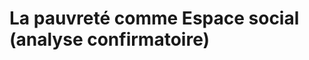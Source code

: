 # La pauvreté comme Espace social (analyse confirmatoire) {#sec:esconfi}



<!-- ## Que peut traduire le sentiment de pauvreté ? {#sec:traducsp} -->

<!-- Pauvreté objective (monétaire et institutionnelle) mais aussi : insécurité sociale, déclassement, pessimisme... -->

<!-- ME1 filtre : non 2018 -->
<!-- Pensez-vous pouvoir compter sur quelqu’un en cas de grave problème personnel ? -->
<!-- 1. Oui, certainement -->
<!-- 2. Oui, probablement -->
<!-- 3. Non probablement pas -->
<!-- 4. Non, certainement pas -->
<!-- 5. [NSP] -->

<!-- ME2 filtre : non 2018 -->
<!-- Compte tenu de vos ressources, diriez-vous que votre ménage a des difficultés pour boucler ses -->
<!-- fins de mois … ? -->
<!-- 1. Souvent -->
<!-- 2. De temps en temps -->
<!-- 3. Rarement -->
<!-- 4. Jamais -->
<!-- 5. [NSP] -->

<!-- ME3 Filtre : non 2018 -->
<!-- En imaginant que vous deviez faire face à une dépense imprévue de 500 € dans l’année qui vient, -->
<!-- pensez-vous… ? -->
<!-- 1. Que vous y feriez face sans trop de problème -->
<!-- 2. Qu’il vous serait assez difficile d’y faire face -->
<!-- 3. Qu’il vous serait très difficile d’y faire face -->
<!-- 4. [NSP] -->

<!-- ME4 filtre : non 2018 -->
<!-- Êtes-vous inquiet.e à l’idée de ne pas pouvoir être bien soigné en cas de gros problème de santé ? -->
<!-- 1. Oui, très inquiet.e -->
<!-- 2. Oui, assez inquiet.e -->
<!-- 3. Non, pas très inquiet.e -->
<!-- 4. Non, pas inquiet.e du tout -->
<!-- 5. [NSP] -->

<!-- ME5 filtre : non 2018 -->
<!-- Globalement, diriez-vous que les revenus de votre foyer sont plutôt variables ou plutôt stables d’un -->
<!-- mois sur l’autre ? -->
<!-- 1. Plutôt stables -->
<!-- 2. Plutôt variables -->
<!-- 3. [NSP] -->

<!-- ME6 filtre : non 2018 -->
<!-- Dans les mois qui viennent, pensez-vous que les revenus de votre foyer vont… ? -->
<!-- 1. Plutôt augmenter -->
<!-- 2. Plutôt diminuer -->
<!-- 3. Rester stables -->
<!-- 4. [NSP] -->


<!-- **** -->

<!-- OG1 filtre : non SOCLE 2002-  -->
<!-- Vous personnellement, comment qualifieriez-vous votre situation actuelle ? Diriez-vous de votre situation actuelle, qu'elle est …  -->
<!-- 1. Très bonne  -->
<!-- 2. Assez bonne  -->
<!-- 3. Assez mauvaise  -->
<!-- 4. Très mauvaise  -->
<!-- 5. [NSP] -->

<!-- OG2 filtre : non SOCLE 2017 -  -->
<!-- Par rapport à la situation de vos parents au même âge, diriez-vous que votre situation actuelle est... ?  -->
<!-- 1. Bien meilleure  -->
<!-- 2. Plutôt meilleure  -->
<!-- 3. À peu près identique  -->
<!-- 4. Plutôt moins bonne  -->
<!-- 5. Bien moins bonne  -->
<!-- 6. [NSP] -->

<!-- OG3 filtre : non SOCLE 2000 -  -->
<!-- Quand vous pensez à l'avenir, êtes-vous plutôt optimiste ou plutôt pessimiste... ?  -->
<!-- 1. Très optimiste  -->
<!-- 2. Plutôt optimiste  -->
<!-- 3. Plutôt pessimiste  -->
<!-- 4. Très pessimiste  -->
<!-- 5. [NSP]  -->
<!-- _1 Pour vous-même  -->
<!-- _2 Pour vos enfants ou les générations futures  -->

<!-- OG4 filtre : non SOCLE 2000 -  -->
<!-- Pour chacun des sujets suivants, dites-moi s'il VOUS préoccupe VOUS PERSONNELLEMENT beaucoup, assez, peu ou pas du tout ?  -->
<!-- 1. Beaucoup  -->
<!-- 2. Assez  -->
<!-- 3. Peu  -->
<!-- 4. Pas du tout  -->
<!-- 5. [NSP]  -->

<!-- ENQUETEUR : MONTRER L’ÉCRAN ET ENUMERER  -->

<!-- _1 Le logement 2014 -  -->
<!-- _2 Les migrations des populations des pays pauvres vers les pays riches  -->
<!-- _3 La pauvreté  -->
<!-- _4 L’insécurité dans votre quartier ou votre village 2014 -  -->
<!-- _5 La dette de la France 2014 -  -->
<!-- _6 Le chômage  -->
<!-- _7 Les crises financières internationales  -->
<!-- _8 La santé des Français 2014 -  -->
<!-- _9 le niveau des salaires et du pouvoir d’achat 2014 -  -->

<!-- ROTATION ALEATOIRE -->

<!-- OG5 filtre : non  -->
<!-- Et pour les sujets suivants, dites-moi s'il VOUS préoccupe VOUS PERSONNELLEMENT beaucoup, assez, peu ou pas du tout ?  -->
<!-- 1. Beaucoup  -->
<!-- 2. Assez  -->
<!-- 3. Peu  -->
<!-- 4. Pas du tout  -->
<!-- 5. [NSP]  -->

<!-- ENQUETEUR : MONTRER ECRAN ET ENUMERER  -->

<!-- _1 Les problèmes liés à l'environnement 2000 -  -->
<!-- _2 Les risques alimentaires 2000 – 2018 ; MODULE ANNEE IMPAIRE 2019 -  -->
<!-- _3 Le Sida 2000 – 2018 ; MODULE ANNEE IMPAIRE 2019 -  -->
<!-- _4 L’avenir du système de retraite 2014 –  -->
<!-- _5 Le cancer 2000 -  -->
<!-- _6 Les risques d’épidémie 2009 – 2018 ; MODULE ANNEE IMPAIRE 2019 -  -->
<!-- _7 Les inégalités entre les femmes et les hommes 2014 – -->

<!-- IN1 filtre : non SOCLE 2000 -  -->
<!-- La société française aujourd'hui, vous paraît-elle plutôt juste ou plutôt injuste ?  -->
<!-- 1. Plutôt juste  -->
<!-- 2. Plutôt injuste  -->
<!-- 3. [NSP] -->

<!-- IN2 filtre : non SOCLE 2000 -  -->
<!-- Globalement, depuis 5 ans, diriez-vous que les inégalités en France... ?  -->
<!-- 1. Ont plutôt augmenté  -->
<!-- 2. Ont plutôt diminué  -->
<!-- 3. [Sont restées stables]  -->
<!-- 4. [NSP] -->

<!-- IN3 filtre : non SOCLE 2000 -  -->
<!-- Et à l'avenir, pensez-vous que les inégalités en France... ?  -->
<!-- 1. Vont plutôt augmenter  -->
<!-- 2. Vont plutôt diminuer  -->
<!-- 3. [Resteront stables]  -->
<!-- 4. [NSP]  -->

<!-- IN11filtrer si : si SDACT < 5 SOCLE 2014 -  -->
<!-- _1 Que gagnent en moyenne les gens qui ont la même profession que vous ?  -->
<!-- \__________/  -->
<!-- _2 Que devraient gagner en moyenne les gens qui ont la même profession que vous ?  -->
<!-- \__________/  -->
<!-- ENQUÊTEUR : POSEZ LA QUESTION POUR LA DERNIÈRE PROFESSION EXERCÉE SI RETRAITÉ OU CHOMEUR AYANT DÉJÀ TRAVAILLE. NOTEZ LE SALAIRE (OU LA RÉMUNÉRATION) NET(TE) MENSUEL(LE) EN EUROS. SI L’ENQUÊTÉ RÉPOND EN FRANCS, TRADUIRE EN EUROS. NOTEZ 999 999 999 POUR « NE SAIT PAS » (OU REFUS DE RÉPONDRE). SI L’ENQUÊTÉ TRAVAILLE À MI-TEMPS, CONVERTIR EN PLEIN TEMPS.  -->
<!-- CODAGE : QUANTITÉ -->

<!-- PE1 Filtre : non SOCLE 2000 -  -->
<!-- Selon vous, depuis 5 ans, la pauvreté et l'exclusion en France...  -->
<!-- 1. Ont diminué  -->
<!-- 2. Ont augmenté  -->
<!-- 3. [Sont restées stables]  -->
<!-- 4. [NSP]  -->
<!-- ENQUETEUR : ENUMERER  -->
<!-- PE2 Filtre : non SOCLE 2000 -  -->
<!-- Et à l'avenir, pensez-vous que la pauvreté et l'exclusion en France... ?  -->
<!-- 1. Vont plutôt diminuer  -->
<!-- 2. Vont plutôt augmenter  -->
<!-- 3. [Resteront stables]  -->
<!-- 4. [NSP]  -->
<!-- ENQUETEUR : ENUMERER -->


